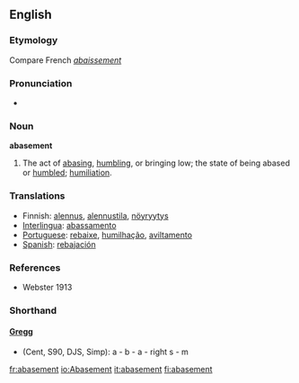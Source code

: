 ==English==
===Etymology===
Compare French ''[[abaissement]]''

===Pronunciation===
*{{audio|en-us-abasement.ogg|Audio (US)}}

===Noun===
'''abasement'''
#The act of [[abasing]], [[humbling]], or bringing low; the state of being abased or [[humbled]]; [[humiliation]].
===Translations===
*Finnish: [[alennus]], [[alennustila]], [[nöyryytys]]
*[[Interlingua]]: [[abassamento]]
*[[Portuguese]]: [[rebaixe]], [[humilhação]], [[aviltamento]]
*[[Spanish]]: [[rebajación]]

===References===
*Webster 1913

===Shorthand===
====[http://en.wikipedia.org/wiki/Gregg_Shorthand Gregg]====
* (Cent, S90, DJS, Simp): a - b - a - right s - m

[[fr:abasement]]
[[io:Abasement]]
[[it:abasement]]
[[fi:abasement]]